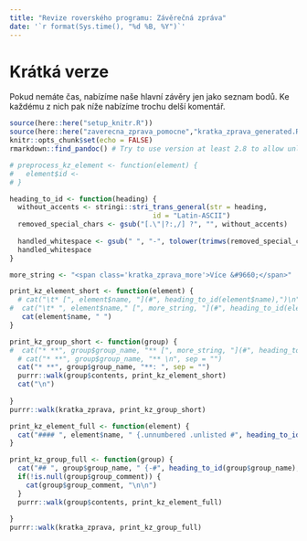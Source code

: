 ```yaml
---
title: "Revize roverského programu: Závěrečná zpráva"
date: '`r format(Sys.time(), "%d %B, %Y")`'
---
```


# Krátká verze {-#kratka}

Pokud nemáte čas, nabízíme naše hlavní závěry jen jako seznam bodů. 
Ke každému z nich pak níže nabízíme trochu delší komentář.

```r
source(here::here("setup_knitr.R"))
source(here::here("zaverecna_zprava_pomocne","kratka_zprava_generated.R"), encoding = "UTF-8")
knitr::opts_chunk$set(echo = FALSE)
rmarkdown::find_pandoc() # Try to use version at least 2.8 to allow unlisted header elements
```

```r
# preprocess_kz_element <- function(element) {
#   element$id <- 
# }
```


```r
heading_to_id <- function(heading) {
  without_accents <- stringi::stri_trans_general(str = heading, 
                                   id = "Latin-ASCII")
  removed_special_chars <- gsub("[.\"|?:,/] ?", "", without_accents)
  
  handled_whitespace <- gsub(" ", "-", tolower(trimws(removed_special_chars)))
  handled_whitespace
}

more_string <- "<span class='kratka_zprava_more'>Více &#9660;</span>"

print_kz_element_short <- function(element) {
  # cat("\t* [", element$name, "](#", heading_to_id(element$name),")\n", sep = "")
#  cat("\t* ", element$name," [", more_string, "](#", heading_to_id(element$name),")\n", sep = "")
   cat(element$name, " ")
}

print_kz_group_short <- function(group) {
#  cat("* **", group$group_name, "** [", more_string, "](#", heading_to_id(group$group_name),")\n", sep = "")
  # cat("* **", group$group_name, "** \n", sep = "")
  cat("* **", group$group_name, "**: ", sep = "")
  purrr::walk(group$contents, print_kz_element_short)
  cat("\n")
  
}
purrr::walk(kratka_zprava, print_kz_group_short)
```

```r
print_kz_element_full <- function(element) {
  cat("#### ", element$name, " {.unnumbered .unlisted #", heading_to_id(element$name), "}\n\n", element$text, "\n\n", sep = "")
}

print_kz_group_full <- function(group) {
  cat("## ", group$group_name, " {-#", heading_to_id(group$group_name), "}\n\n", sep = "")
  if(!is.null(group$group_comment)) {
    cat(group$group_comment, "\n\n")
  }
  purrr::walk(group$contents, print_kz_element_full)
  
}
purrr::walk(kratka_zprava, print_kz_group_full)
```

